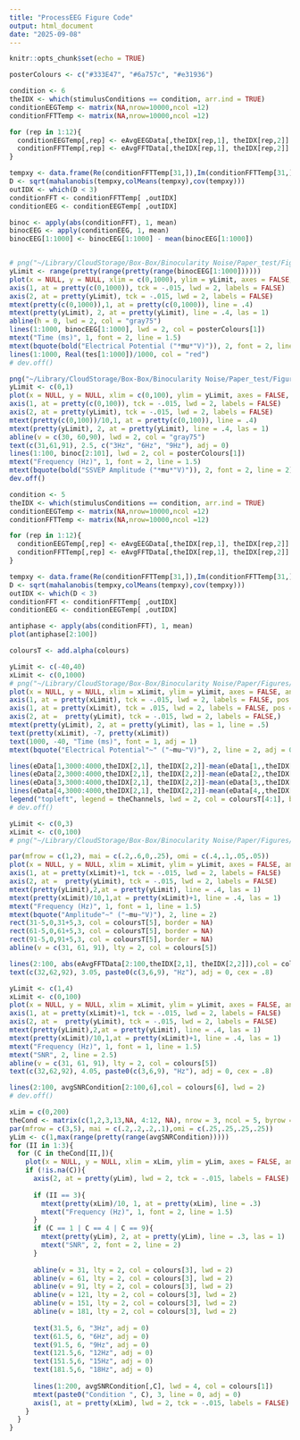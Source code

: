 ```yaml
---
title: "ProcessEEG Figure Code"
output: html_document
date: "2025-09-08"
---
```


```r
knitr::opts_chunk$set(echo = TRUE)
```


```r
posterColours <- c("#333E47", "#6a757c", "#e31936")

condition <- 6
theIDX <- which(stimulusConditions == condition, arr.ind = TRUE)
conditionEEGTemp <- matrix(NA,nrow=10000,ncol =12)
conditionFFTTemp <- matrix(NA,nrow=10000,ncol =12)

for (rep in 1:12){
  conditionEEGTemp[,rep] <- eAvgEEGData[,theIDX[rep,1], theIDX[rep,2]]
  conditionFFTTemp[,rep] <- eAvgFFTData[,theIDX[rep,1], theIDX[rep,2]]
}

tempxy <- data.frame(Re(conditionFFTTemp[31,]),Im(conditionFFTTemp[31,]))
D <- sqrt(mahalanobis(tempxy,colMeans(tempxy),cov(tempxy)))
outIDX <- which(D < 3)
conditionFFT <- conditionFFTTemp[ ,outIDX]
conditionEEG <- conditionEEGTemp[ ,outIDX]

binoc <- apply(abs(conditionFFT), 1, mean)
binocEEG <- apply(conditionEEG, 1, mean)
binocEEG[1:1000] <- binocEEG[1:1000] - mean(binocEEG[1:1000])


# png("~/Library/CloudStorage/Box-Box/Binocularity Noise/Paper_test/Figures/EEG.png", width = 6.5, height = 3.5, res = 300,units = "in", bg = "transparent")
yLimit <- range(pretty(range(pretty(range(binocEEG[1:1000])))))
plot(x = NULL, y = NULL, xlim = c(0,1000), ylim = yLimit, axes = FALSE, ann = FALSE)
axis(1, at = pretty(c(0,1000)), tck = -.015, lwd = 2, labels = FALSE)
axis(2, at = pretty(yLimit), tck = -.015, lwd = 2, labels = FALSE)
mtext(pretty(c(0,1000)),1, at = pretty(c(0,1000)), line = .4)
mtext(pretty(yLimit), 2, at = pretty(yLimit), line = .4, las = 1)
abline(h = 0, lwd = 2, col = "gray75")
lines(1:1000, binocEEG[1:1000], lwd = 2, col = posterColours[1])
mtext("Time (ms)", 1, font = 2, line = 1.5)
mtext(bquote(bold("Electrical Potential ("*mu*"V)")), 2, font = 2, line = 2)
lines(1:1000, Real(tes[1:1000])/1000, col = "red")
# dev.off()

png("~/Library/CloudStorage/Box-Box/Binocularity Noise/Paper_test/Figures/SSVEPAmp.png", width = 8, height = 5, res = 300,units = "in", bg = "transparent")
yLimit <- c(0,1)
plot(x = NULL, y = NULL, xlim = c(0,100), ylim = yLimit, axes = FALSE, ann = FALSE)
axis(1, at = pretty(c(0,100)), tck = -.015, lwd = 2, labels = FALSE)
axis(2, at = pretty(yLimit), tck = -.015, lwd = 2, labels = FALSE)
mtext(pretty(c(0,100))/10,1, at = pretty(c(0,100)), line = .4)
mtext(pretty(yLimit), 2, at = pretty(yLimit), line = .4, las = 1)
abline(v = c(30, 60,90), lwd = 2, col = "gray75")
text(c(31,61,91), 2.5, c("3Hz", "6Hz", "9Hz"), adj = 0)
lines(1:100, binoc[2:101], lwd = 2, col = posterColours[1])
mtext("Frequency (Hz)", 1, font = 2, line = 1.5)
mtext(bquote(bold("SSVEP Amplitude ("*mu*"V)")), 2, font = 2, line = 2)
dev.off()
```



```r
condition <- 5
theIDX <- which(stimulusConditions == condition, arr.ind = TRUE)
conditionEEGTemp <- matrix(NA,nrow=10000,ncol =12)
conditionFFTTemp <- matrix(NA,nrow=10000,ncol =12)

for (rep in 1:12){
  conditionEEGTemp[,rep] <- eAvgEEGData[,theIDX[rep,1], theIDX[rep,2]]
  conditionFFTTemp[,rep] <- eAvgFFTData[,theIDX[rep,1], theIDX[rep,2]]
}

tempxy <- data.frame(Re(conditionFFTTemp[31,]),Im(conditionFFTTemp[31,]))
D <- sqrt(mahalanobis(tempxy,colMeans(tempxy),cov(tempxy)))
outIDX <- which(D < 3)
conditionFFT <- conditionFFTTemp[ ,outIDX]
conditionEEG <- conditionEEGTemp[ ,outIDX]

antiphase <- apply(abs(conditionFFT), 1, mean)
plot(antiphase[2:100])
```

```r
coloursT <- add.alpha(colours)

yLimit <- c(-40,40)
xLimit <- c(0,1000)
# png("~/Library/CloudStorage/Box-Box/Binocularity Noise/Paper/Figures/ElectrodePotential.png", width = 9.5, height = 5.5, res = 300, units = "in", bg = "transparent")
plot(x = NULL, y = NULL, xlim = xLimit, ylim = yLimit, axes = FALSE, ann = FALSE)
axis(1, at = pretty(xLimit), tck = -.015, lwd = 2, labels = FALSE, pos = 0)
axis(1, at = pretty(xLimit), tck = .015, lwd = 2, labels = FALSE, pos = 0)
axis(2, at =  pretty(yLimit), tck = -.015, lwd = 2, labels = FALSE,)
mtext(pretty(yLimit), 2, at = pretty(yLimit), las = 1, line = .5)
text(pretty(xLimit), -7, pretty(xLimit))
text(1000, -40, "Time (ms)", font = 1, adj = 1)
mtext(bquote("Electrical Potential"~" ("~mu~"V)"), 2, line = 2, adj = 0.5)

lines(eData[1,3000:4000,theIDX[2,1], theIDX[2,2]]-mean(eData[1,,theIDX[2,1], theIDX[2,2]]), lwd = 2, col = coloursT[4])
lines(eData[2,3000:4000,theIDX[2,1], theIDX[2,2]]-mean(eData[2,,theIDX[2,1], theIDX[2,2]]), lwd = 2, col = coloursT[3])
lines(eData[3,3000:4000,theIDX[2,1], theIDX[2,2]]-mean(eData[3,,theIDX[2,1], theIDX[2,2]]), lwd = 2, col = coloursT[2])
lines(eData[4,3000:4000,theIDX[2,1], theIDX[2,2]]-mean(eData[4,,theIDX[2,1], theIDX[2,2]]), lwd = 2, col = coloursT[1])
legend("topleft", legend = theChannels, lwd = 2, col = coloursT[4:1], bty = "n", cex = .8)
# dev.off()
```

```r
yLimit <- c(0,3)
xLimit <- c(0,100)
# png("~/Library/CloudStorage/Box-Box/Binocularity Noise/Paper/Figures/FFTSNR.png", width = 9, height = 3, res = 300, units = "in", bg = "transparent")

par(mfrow = c(1,2), mai = c(.2,.6,0,.25), omi = c(.4,.1,.05,.05))
plot(x = NULL, y = NULL, xlim = xLimit, ylim = yLimit, axes = FALSE, ann = FALSE)
axis(1, at = pretty(xLimit)+1, tck = -.015, lwd = 2, labels = FALSE)
axis(2, at =  pretty(yLimit), tck = -.015, lwd = 2, labels = FALSE)
mtext(pretty(yLimit),2,at = pretty(yLimit), line = .4, las = 1)
mtext(pretty(xLimit)/10,1,at = pretty(xLimit)+1, line = .4, las = 1)
mtext("Frequency (Hz)", 1, font = 1, line = 1.5)
mtext(bquote("Amplitude"~" ("~mu~"V)"), 2, line = 2)
rect(31-5,0,31+5,3, col = coloursT[5], border = NA)
rect(61-5,0,61+5,3, col = coloursT[5], border = NA)
rect(91-5,0,91+5,3, col = coloursT[5], border = NA)
abline(v = c(31, 61, 91), lty = 2, col = colours[5])

lines(2:100, abs(eAvgFFTData[2:100,theIDX[2,1], theIDX[2,2]]),col = colours[6], lwd = 2)
text(c(32,62,92), 3.05, paste0(c(3,6,9), "Hz"), adj = 0, cex = .8)

yLimit <- c(1,4)
xLimit <- c(0,100)
plot(x = NULL, y = NULL, xlim = xLimit, ylim = yLimit, axes = FALSE, ann = FALSE)
axis(1, at = pretty(xLimit)+1, tck = -.015, lwd = 2, labels = FALSE)
axis(2, at =  pretty(yLimit), tck = -.015, lwd = 2, labels = FALSE)
mtext(pretty(yLimit),2,at = pretty(yLimit), line = .4, las = 1)
mtext(pretty(xLimit)/10,1,at = pretty(xLimit)+1, line = .4, las = 1)
mtext("Frequency (Hz)", 1, font = 1, line = 1.5)
mtext("SNR", 2, line = 2.5)
abline(v = c(31, 61, 91), lty = 2, col = colours[5])
text(c(32,62,92), 4.05, paste0(c(3,6,9), "Hz"), adj = 0, cex = .8)

lines(2:100, avgSNRCondition[2:100,6],col = colours[6], lwd = 2)
# dev.off()
```

```r
xLim = c(0,200)
theCond <- matrix(c(1,2,3,13,NA, 4:12, NA), nrow = 3, ncol = 5, byrow = TRUE)
par(mfrow = c(3,5), mai = c(.2,.2,.2,.1),omi = c(.25,.25,.25,.25))
yLim <- c(1,max(range(pretty(range(avgSNRCondition)))))
for (II in 1:3){
  for (C in theCond[II,]){
    plot(x = NULL, y = NULL, xlim = xLim, ylim = yLim, axes = FALSE, ann = FALSE)
    if (!is.na(C)){
      axis(2, at = pretty(yLim), lwd = 2, tck = -.015, labels = FALSE)
      
      if (II == 3){
        mtext(pretty(xLim)/10, 1, at = pretty(xLim), line = .3)
        mtext("Frequency (Hz)", 1, font = 2, line = 1.5)
      }
      if (C == 1 | C == 4 | C == 9){
        mtext(pretty(yLim), 2, at = pretty(yLim), line = .3, las = 1)
        mtext("SNR", 2, font = 2, line = 2)
      }
      
      abline(v = 31, lty = 2, col = colours[3], lwd = 2)
      abline(v = 61, lty = 2, col = colours[3], lwd = 2)
      abline(v = 91, lty = 2, col = colours[3], lwd = 2)
      abline(v = 121, lty = 2, col = colours[3], lwd = 2)
      abline(v = 151, lty = 2, col = colours[3], lwd = 2)
      abline(v = 181, lty = 2, col = colours[3], lwd = 2)
      
      text(31.5, 6, "3Hz", adj = 0)
      text(61.5, 6, "6Hz", adj = 0)
      text(91.5, 6, "9Hz", adj = 0)
      text(121.5,6, "12Hz", adj = 0)
      text(151.5,6, "15Hz", adj = 0)
      text(181.5,6, "18Hz", adj = 0)
      
      lines(1:200, avgSNRCondition[,C], lwd = 4, col = colours[1])
      mtext(paste0("Condition ", C), 3, line = 0, adj = 0)
      axis(1, at = pretty(xLim), lwd = 2, tck = -.015, labels = FALSE)
    }
  }
}
```













